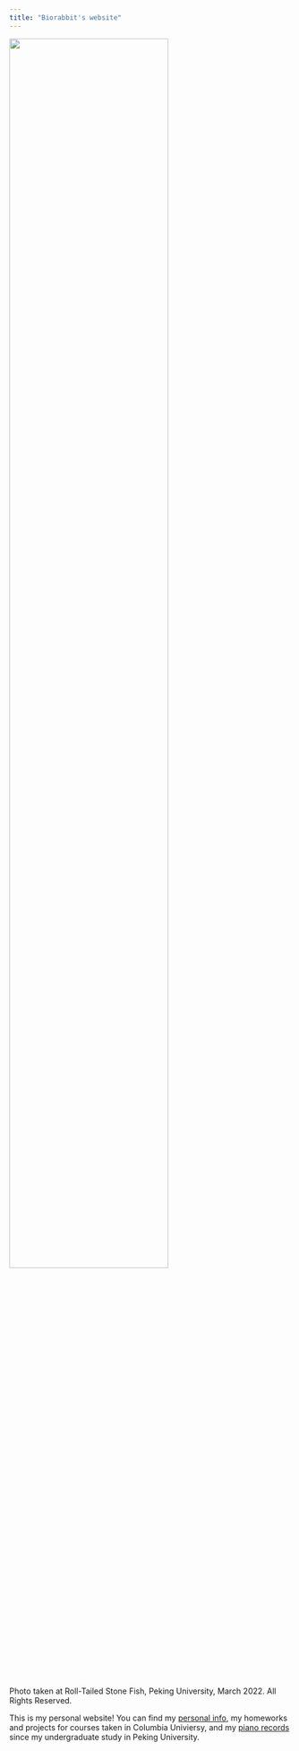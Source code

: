 ```yaml
---
title: "Biorabbit's website"
---
```





<img src="images/main_page.JPG" style="width:75%">

Photo taken at Roll-Tailed Stone Fish, Peking University, March 2022. All Rights Reserved.

This is my personal website! You can find my [personal info](about.html), my homeworks and projects for courses taken in Columbia Univiersy, and my [piano records](Piano.html) since my undergraduate study in Peking University.
